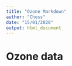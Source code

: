 ```yaml
---
title: "Ozone Markdown"
author: "Chess"
date: "15/01/2020"
output: html_document
---
```


# Ozone data